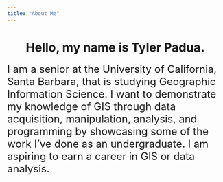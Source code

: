 ```yaml
---
title: "About Me"
---
```



<center>
# Hello, my name is Tyler Padua.
</center>

<font size = "5">
I am a senior at the University of California, Santa Barbara, that is studying Geographic Information Science. I want to demonstrate my knowledge of GIS through data acquisition, manipulation, analysis, and programming by showcasing some of the work I've done as an undergraduate. I am aspiring to earn a career in GIS or data analysis.




